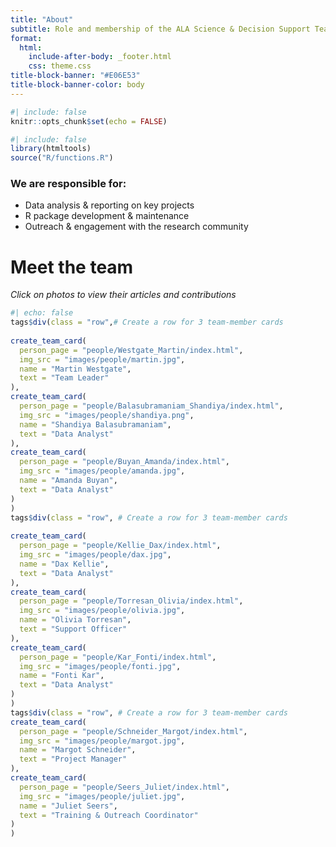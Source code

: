 ```yaml
---
title: "About"
subtitle: Role and membership of the ALA Science & Decision Support Team
format: 
  html: 
    include-after-body: _footer.html
    css: theme.css
title-block-banner: "#E06E53"
title-block-banner-color: body
---
```


```r
#| include: false
knitr::opts_chunk$set(echo = FALSE)
```

```r
#| include: false
library(htmltools)
source("R/functions.R")
```


### We are responsible for:  

- Data analysis & reporting on key projects
- R package development & maintenance
- Outreach & engagement with the research community



# Meet the team

*Click on photos to view their articles and contributions*
```r
#| echo: false
tags$div(class = "row",# Create a row for 3 team-member cards
         
create_team_card(
  person_page = "people/Westgate_Martin/index.html",
  img_src = "images/people/martin.jpg",
  name = "Martin Westgate",
  text = "Team Leader"
),
create_team_card(
  person_page = "people/Balasubramaniam_Shandiya/index.html",
  img_src = "images/people/shandiya.png",
  name = "Shandiya Balasubramaniam",
  text = "Data Analyst"
),
create_team_card(
  person_page = "people/Buyan_Amanda/index.html",
  img_src = "images/people/amanda.jpg",
  name = "Amanda Buyan",
  text = "Data Analyst"
)
)
tags$div(class = "row", # Create a row for 3 team-member cards
         
create_team_card(
  person_page = "people/Kellie_Dax/index.html",
  img_src = "images/people/dax.jpg",
  name = "Dax Kellie",
  text = "Data Analyst"
),
create_team_card(
  person_page = "people/Torresan_Olivia/index.html",
  img_src = "images/people/olivia.jpg",
  name = "Olivia Torresan",
  text = "Support Officer"
),
create_team_card(
  person_page = "people/Kar_Fonti/index.html",
  img_src = "images/people/fonti.jpg",
  name = "Fonti Kar",
  text = "Data Analyst"
)
)
tags$div(class = "row", # Create a row for 3 team-member cards
create_team_card(
  person_page = "people/Schneider_Margot/index.html",
  img_src = "images/people/margot.jpg",
  name = "Margot Schneider",
  text = "Project Manager"
),
create_team_card(
  person_page = "people/Seers_Juliet/index.html",
  img_src = "images/people/juliet.jpg",
  name = "Juliet Seers",
  text = "Training & Outreach Coordinator"
)
)
```

